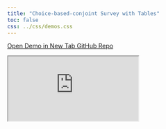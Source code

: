 ```yaml
---
title: "Choice-based-conjoint Survey with Tables"
toc: false
css: ../css/demos.css
---
```


<div class="button-container">
  <a href="https://surveydown2.shinyapps.io/conjoint2/" class="demo-button" target="_blank">
    <i class="fas fa-external-link-alt"></i> Open Demo in New Tab
  </a>
  <a href="https://github.com/surveydown-dev/demos" class="demo-button" target="_blank">
    <i class="fab fa-github"></i> GitHub Repo
  </a>
</div>

<div class="demo-iframe-container">
<iframe src="https://surveydown2.shinyapps.io/conjoint2/" class="demo-iframe"></iframe>
</div>